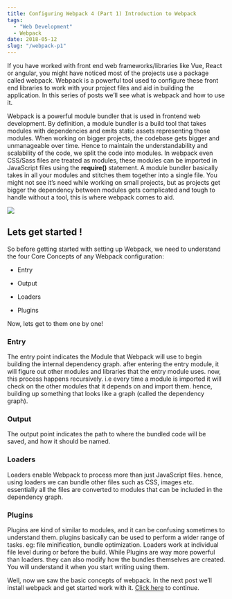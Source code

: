 ```yaml
---
title: Configuring Webpack 4 (Part 1) Introduction to Webpack
tags: 
  - "Web Development"
  - Webpack
date: 2018-05-12
slug: "/webpack-p1"
---
```


If you have worked with front end web frameworks/libraries like Vue, React or angular, you might have noticed most of the projects use a package called webpack. Webpack is a powerful tool used to configure these front end libraries to work with your project files and aid in building the application. In this series of posts we’ll see what is webpack and how to use it.

Webpack is a powerful module bundler that is used in frontend web development. By definition, a module bundler is a build tool that takes modules with dependencies and emits static assets representing those modules. When working on bigger projects, the codebase gets bigger and unmanageable over time. Hence to maintain the understandability and scalability of the code, we split the code into modules. In webpack even CSS/Sass files are treated as modules, these modules can be imported in JavaScript files using the **require()** statement. A module bundler basically takes in all your modules and stitches them together into a single file. You might not see it’s need while working on small projects, but as projects get bigger the dependency between modules gets complicated and tough to handle without a tool, this is where webpack comes to aid.

![](1*4YKRA8y3mqPNT_or5-Reaw.png)

## Lets get started !

So before getting started with setting up Webpack, we need to understand the four Core Concepts of any Webpack configuration:

* Entry

* Output

* Loaders

* Plugins

Now, lets get to them one by one!

### Entry

The entry point indicates the Module that Webpack will use to begin building the internal dependency graph. after entering the entry module, it will figure out other modules and libraries that the entry module uses. now, this process happens recursively. i.e every time a module is imported it will check on the other modules that it depends on and import them. hence, building up something that looks like a graph (called the dependency graph).

### Output

The output point indicates the path to where the bundled code will be saved, and how it should be named.

### Loaders

Loaders enable Webpack to process more than just JavaScript files. hence, using loaders we can bundle other files such as CSS, images etc. essentially all the files are converted to modules that can be included in the dependency graph.

### Plugins

Plugins are kind of similar to modules, and it can be confusing sometimes to understand them. plugins basically can be used to perform a wider range of tasks. eg: file minification, bundle optimization. Loaders work at individual file level during or before the build. While Plugins are way more powerful than loaders. they can also modify how the bundles themselves are created. You will understand it when you start writing using them.

Well, now we saw the basic concepts of webpack. In the next post we’ll install webpack and get started work with it. [Click here](http://google) to continue.
